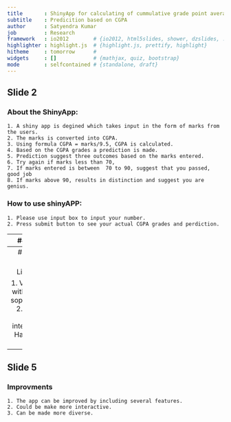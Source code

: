 ```yaml
---
title       : ShinyApp for calculating of cummulative grade point average (CGPA).
subtitle    : Predicition based on CGPA
author      : Satyendra Kumar
job         : Research
framework   : io2012        # {io2012, html5slides, shower, dzslides, ...}
highlighter : highlight.js  # {highlight.js, prettify, highlight}
hitheme     : tomorrow      # 
widgets     : []            # {mathjax, quiz, bootstrap}
mode        : selfcontained # {standalone, draft}
---
```

## Slide 2

### About the ShinyApp: 

    1. A shiny app is degined which takes input in the form of marks from the users.
    2. The marks is converted into CGPA.
    3. Using formula CGPA = marks/9.5, CGPA is calculated.
    4. Based on the CGPA grades a prediction is made.  
    5. Prediction suggest three outcomes based on the marks entered.
    6. Try again if marks less than 70,
    7. If marks entered is between  70 to 90, suggest that you passed, good job
    8. If marks above 90, results in distinction and suggest you are genius.

### How to use shinyAPP:

    1. Please use input box to input your number.
    2. Press submit button to see your actual CGPA grades and perdiction.


--- 
## Slide 3

### Demo
```r
library(shiny)
slidifyUI(pageWithSidebar(
    # Application title
    headerPanel("CGPA calculator and predictor"),
    
    # Sidebar with controls to enter the marks and mainpanel display the results
    sidebarPanel(
        numericInput('marks', 'Please enter your marks', 70, min = 50, max = 100, step = 1),
        submitButton('Submit')   
    ),
    mainPanel(
        h3('Cumulative Grade Point Average (CGPA) value'),
        h4('You entered '),
        verbatimTextOutput("inputValue"),
        h4('Your CGPA grades and prediction '),
        verbatimTextOutput("prediction")
    )
  )
 )
```





--- 
## Slide 4

### Limitations

    1. Very simple with very less sophistication.
    2. Not very much interactive.
    3. Have limited ability




--- 
## Slide 5

### Improvments

    1. The app can be improved by including several features.
    2. Could be make more interactive.
    3. Can be made more diverse.





